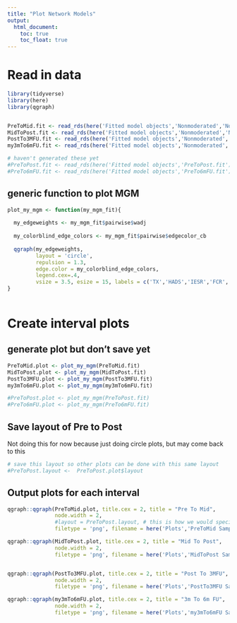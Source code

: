 ```yaml
---
title: "Plot Network Models"
output:
  html_document:
    toc: true
    toc_float: true
---
```


# Read in data

```r
library(tidyverse)
library(here)
library(qgraph)


PreToMid.fit <- read_rds(here('Fitted model objects','Nonmoderated','Nonbootstrapped','PreToMid.fit'))
MidToPost.fit <- read_rds(here('Fitted model objects','Nonmoderated','Nonbootstrapped','MidToPost.fit'))
PostTo3MFU.fit <- read_rds(here('Fitted model objects','Nonmoderated','Nonbootstrapped','PostTo3MFU.fit'))
my3mTo6mFU.fit <- read_rds(here('Fitted model objects','Nonmoderated','Nonbootstrapped','my3mTo6mFU.fit'))

# haven't generated these yet
#PreToPost.fit <- read_rds(here('Fitted model objects','PreToPost.fit'))
#PreTo6mFU.fit <- read_rds(here('Fitted model objects','PreTo6mFU.fit'))
```


## generic function to plot MGM
```r

plot_my_mgm <- function(my_mgm_fit){
  
  my_edgeweights <- my_mgm_fit$pairwise$wadj
  
  my_colorblind_edge_colors <- my_mgm_fit$pairwise$edgecolor_cb
  
  qgraph(my_edgeweights, 
         layout = 'circle',
         repulsion = 1.3,
         edge.color = my_colorblind_edge_colors, 
         legend.cex=.4, 
         vsize = 3.5, esize = 15, labels = c('TX','HADS','IESR','FCR','SCS','EAC','AAQc'))
}
  
```

# Create interval plots

## generate plot but don't save yet

```r

PreToMid.plot <- plot_my_mgm(PreToMid.fit)
MidToPost.plot <- plot_my_mgm(MidToPost.fit)
PostTo3MFU.plot <- plot_my_mgm(PostTo3MFU.fit)
my3mTo6mFU.plot <- plot_my_mgm(my3mTo6mFU.fit)

#PreToPost.plot <- plot_my_mgm(PreToPost.fit)
#PreTo6mFU.plot <- plot_my_mgm(PreTo6mFU.fit)

```

## Save layout of Pre to Post

Not doing this for now because just doing circle plots, but may come back to this

```r

# save this layout so other plots can be done with this same layout
#PreToPost.layout <-  PreToPost.plot$layout

```

## Output plots for each interval

```r
qgraph::qgraph(PreToMid.plot, title.cex = 2, title = "Pre To Mid", 
               node.width = 2,
               #layout = PreToPost.layout, # this is how we would specify to use some other layout
               filetype = 'png', filename = here('Plots','PreToMid Sample Network'))

qgraph::qgraph(MidToPost.plot, title.cex = 2, title = "Mid To Post", 
               node.width = 2,
               filetype = 'png', filename = here('Plots','MidToPost Sample Network'))


qgraph::qgraph(PostTo3MFU.plot, title.cex = 2, title = "Post To 3MFU", 
               node.width = 2,
               filetype = 'png', filename = here('Plots','PostTo3MFU Sample Network'))

qgraph::qgraph(my3mTo6mFU.plot, title.cex = 2, title = "3m To 6m FU", 
               node.width = 2,
               filetype = 'png', filename = here('Plots','my3mTo6mFU Sample Network'))


```

